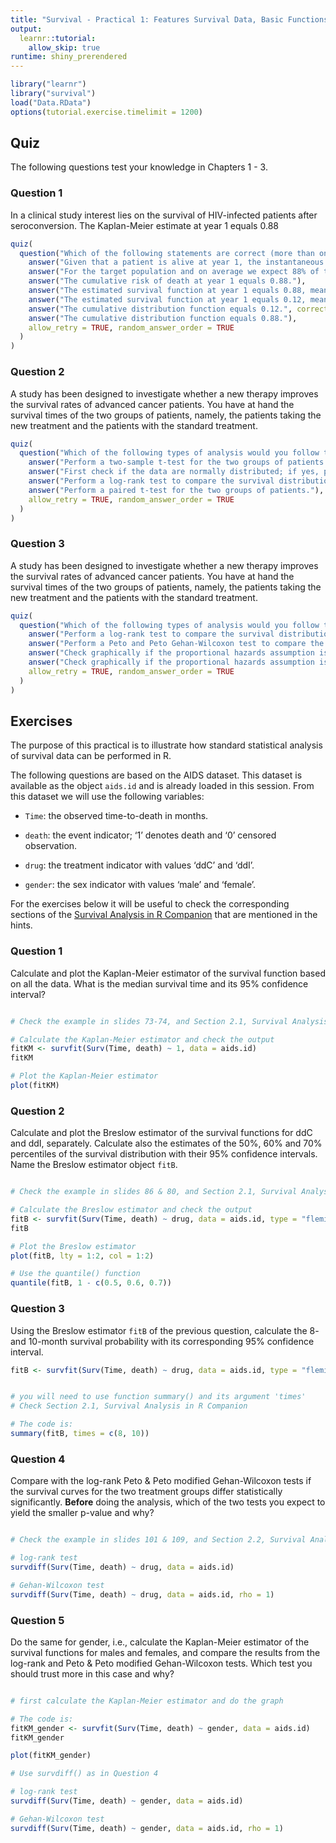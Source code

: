 ```yaml
---
title: "Survival - Practical 1: Features Survival Data, Basic Functions & Tests"
output: 
  learnr::tutorial:
    allow_skip: true
runtime: shiny_prerendered
---
```


```r
library("learnr")
library("survival")
load("Data.RData")
options(tutorial.exercise.timelimit = 1200)
```


## Quiz

The following questions test your knowledge in Chapters 1 - 3.

### Question 1
In a clinical study interest lies on the survival of HIV-infected patients after 
seroconversion. The Kaplan-Meier estimate at year 1 equals 0.88

```r
quiz(
  question("Which of the following statements are correct (more than one correct is possible)?",
    answer("Given that a patient is alive at year 1, the instantaneous risk of death just after year 1 is 0.88."),
    answer("For the target population and on average we expect 88% of the patients to live more than 1 year.", correct = TRUE),
    answer("The cumulative risk of death at year 1 equals 0.88."),
    answer("The estimated survival function at year 1 equals 0.88, meaning that we expect 12% of the patients to die within 1 year.", correct = TRUE),
    answer("The estimated survival function at year 1 equals 0.12, meaning that we expect 12% of the patients to live more than 1 year."),
    answer("The cumulative distribution function equals 0.12.", correct = TRUE),
    answer("The cumulative distribution function equals 0.88."),
    allow_retry = TRUE, random_answer_order = TRUE
  )
)
```

### Question 2

A study has been designed to investigate whether a new therapy improves the survival rates
of advanced cancer patients. You have at hand the survival times of the two groups of 
patients, namely, the patients taking the new treatment and the patients with the standard
treatment.

```r
quiz(
  question("Which of the following types of analysis would you follow to investigate if the new treatment works?",
    answer("Perform a two-sample t-test for the two groups of patients to test if the mean survival time in the new treatment group is greater than the mean survival time in the standard treatment group."),
    answer("First check if the data are normally distributed; if yes, perform a two-sample t-test, otherwise perform a two-sample Wilcoxon test to test differences in the medians between the two treatment groups."),
    answer("Perform a log-rank test to compare the survival distributions of the two groups.", correct = TRUE),
    answer("Perform a paired t-test for the two groups of patients."),
    allow_retry = TRUE, random_answer_order = TRUE
  )
)
```

### Question 3

A study has been designed to investigate whether a new therapy improves the survival rates of advanced cancer patients. You have at hand the survival times of the two groups of patients, namely, the patients taking the new treatment and the patients with the standard treatment.

```r
quiz(
  question("Which of the following types of analysis would you follow to investigate if the new treatment works?",
    answer("Perform a log-rank test to compare the survival distributions of the two groups."),
    answer("Perform a Peto and Peto Gehan-Wilcoxon test to compare the survival distributions of the two groups."),
    answer("Check graphically if the proportional hazards assumption is satisfied. If it seems to be satisfied, then use the log rank test.", correct = TRUE),
    answer("Check graphically if the proportional hazards assumption is satisfied. If it seems to be satisfied, then use the Peto and Peto Gehan-Wilcoxon test."),
    allow_retry = TRUE, random_answer_order = TRUE
  )
)
```


## Exercises

The purpose of this practical is to illustrate how standard statistical analysis of 
survival data can be performed in R.

The following questions are based on the AIDS dataset. This dataset is available as the 
object `aids.id` and is already loaded in this session. From this dataset we will use the 
following variables:

- `Time`: the observed time-to-death in months.

- `death`: the event indicator; '1' denotes death and '0' censored observation.

- `drug`: the treatment indicator with values 'ddC' and 'ddI'.

- `gender`: the sex indicator with values 'male' and 'female'.

For the exercises below it will be useful to check the corresponding sections of the
[Survival Analysis in R Companion](http://www.drizopoulos.com/courses/EMC/EP03_%20Survival%20Analysis%20in%20R%20Companion.html) that are mentioned in the hints.

### Question 1

Calculate and plot the Kaplan-Meier estimator of the survival function based on all the
data. What is the median survival time and its 95% confidence interval?

```r

```

```r
# Check the example in slides 73-74, and Section 2.1, Survival Analysis in R Companion
```
```r
# Calculate the Kaplan-Meier estimator and check the output
fitKM <- survfit(Surv(Time, death) ~ 1, data = aids.id)
fitKM
```
```r
# Plot the Kaplan-Meier estimator
plot(fitKM)
```

### Question 2

Calculate and plot the Breslow estimator of the survival functions for ddC and ddI, 
separately. Calculate also the estimates of the 50%, 60% and 70% percentiles of the 
survival distribution with their 95% confidence intervals. Name the Breslow estimator 
object `fitB`.

```r

```

```r
# Check the example in slides 86 & 80, and Section 2.1, Survival Analysis in R Companion
```

```r
# Calculate the Breslow estimator and check the output
fitB <- survfit(Surv(Time, death) ~ drug, data = aids.id, type = "fleming-harrington")
fitB
```
```r
# Plot the Breslow estimator
plot(fitB, lty = 1:2, col = 1:2)
```
```r
# Use the quantile() function
quantile(fitB, 1 - c(0.5, 0.6, 0.7))
```

### Question 3

Using the Breslow estimator `fitB` of the previous question, calculate the 8- and 10-month 
survival probability with its corresponding 95% confidence interval.

```r
fitB <- survfit(Surv(Time, death) ~ drug, data = aids.id, type = "fleming-harrington")
```

```r

```

```r
# you will need to use function summary() and its argument 'times'
# Check Section 2.1, Survival Analysis in R Companion
```

```r
# The code is:
summary(fitB, times = c(8, 10))
```

### Question 4

Compare with the log-rank Peto & Peto modified Gehan-Wilcoxon tests if the survival curves
for the two treatment groups differ statistically significantly. **Before** doing the 
analysis, which of the two tests you expect to yield the smaller p-value and why?

```r

```

```r
# Check the example in slides 101 & 109, and Section 2.2, Survival Analysis in R Companion
```

```r
# log-rank test
survdiff(Surv(Time, death) ~ drug, data = aids.id)
```
```r
# Gehan-Wilcoxon test
survdiff(Surv(Time, death) ~ drug, data = aids.id, rho = 1)
```


### Question 5

Do the same for gender, i.e., calculate the Kaplan-Meier estimator of the 
survival functions for males and females, and compare the results from the log-rank and Peto 
& Peto modified Gehan-Wilcoxon tests. Which test you should trust more in this case and why?

```r

```

```r
# first calculate the Kaplan-Meier estimator and do the graph
```

```r
# The code is:
fitKM_gender <- survfit(Surv(Time, death) ~ gender, data = aids.id)
fitKM_gender

plot(fitKM_gender)
```

```r
# Use survdiff() as in Question 4
```

```r
# log-rank test
survdiff(Surv(Time, death) ~ gender, data = aids.id)
```
```r
# Gehan-Wilcoxon test
survdiff(Surv(Time, death) ~ gender, data = aids.id, rho = 1)
```

